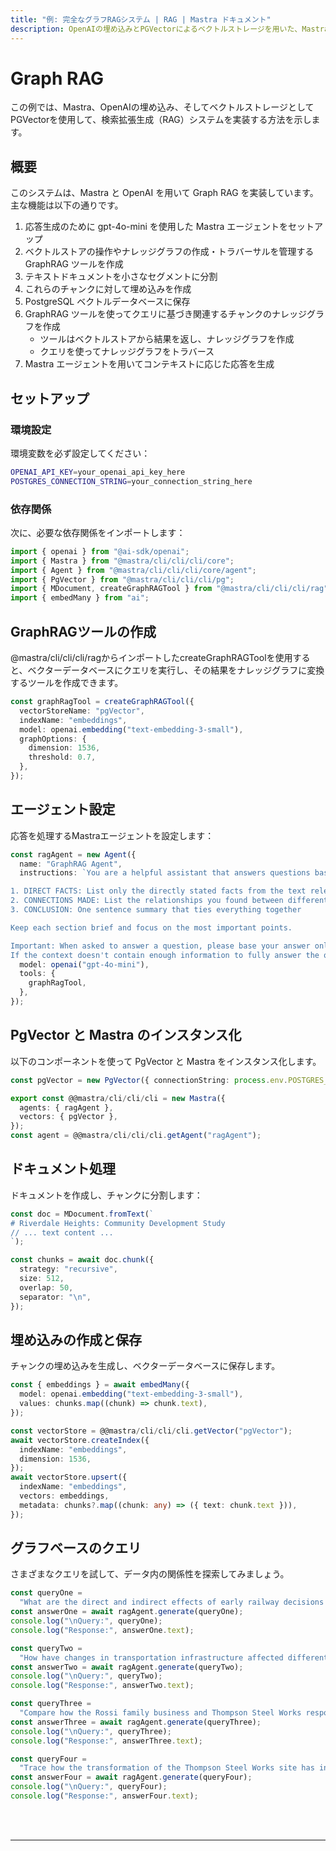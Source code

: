 ```yaml
---
title: "例: 完全なグラフRAGシステム | RAG | Mastra ドキュメント"
description: OpenAIの埋め込みとPGVectorによるベクトルストレージを用いた、MastraでのグラフRAGシステム実装例。
---
```



# Graph RAG

この例では、Mastra、OpenAIの埋め込み、そしてベクトルストレージとしてPGVectorを使用して、検索拡張生成（RAG）システムを実装する方法を示します。

## 概要

このシステムは、Mastra と OpenAI を用いて Graph RAG を実装しています。主な機能は以下の通りです。

1. 応答生成のために gpt-4o-mini を使用した Mastra エージェントをセットアップ
2. ベクトルストアの操作やナレッジグラフの作成・トラバーサルを管理する GraphRAG ツールを作成
3. テキストドキュメントを小さなセグメントに分割
4. これらのチャンクに対して埋め込みを作成
5. PostgreSQL ベクトルデータベースに保存
6. GraphRAG ツールを使ってクエリに基づき関連するチャンクのナレッジグラフを作成
   - ツールはベクトルストアから結果を返し、ナレッジグラフを作成
   - クエリを使ってナレッジグラフをトラバース
7. Mastra エージェントを用いてコンテキストに応じた応答を生成

## セットアップ

### 環境設定

環境変数を必ず設定してください：

```bash filename=".env"
OPENAI_API_KEY=your_openai_api_key_here
POSTGRES_CONNECTION_STRING=your_connection_string_here
```

### 依存関係

次に、必要な依存関係をインポートします：

```typescript copy showLineNumbers filename="index.ts"
import { openai } from "@ai-sdk/openai";
import { Mastra } from "@mastra/cli/cli/cli/core";
import { Agent } from "@mastra/cli/cli/cli/core/agent";
import { PgVector } from "@mastra/cli/cli/cli/pg";
import { MDocument, createGraphRAGTool } from "@mastra/cli/cli/cli/rag";
import { embedMany } from "ai";
```

## GraphRAGツールの作成

@mastra/cli/cli/cli/ragからインポートしたcreateGraphRAGToolを使用すると、ベクターデータベースにクエリを実行し、その結果をナレッジグラフに変換するツールを作成できます。

```typescript copy showLineNumbers{8} filename="index.ts"
const graphRagTool = createGraphRAGTool({
  vectorStoreName: "pgVector",
  indexName: "embeddings",
  model: openai.embedding("text-embedding-3-small"),
  graphOptions: {
    dimension: 1536,
    threshold: 0.7,
  },
});
```

## エージェント設定

応答を処理するMastraエージェントを設定します：

```typescript copy showLineNumbers{19} filename="index.ts"
const ragAgent = new Agent({
  name: "GraphRAG Agent",
  instructions: `You are a helpful assistant that answers questions based on the provided context. Format your answers as follows:

1. DIRECT FACTS: List only the directly stated facts from the text relevant to the question (2-3 bullet points)
2. CONNECTIONS MADE: List the relationships you found between different parts of the text (2-3 bullet points)
3. CONCLUSION: One sentence summary that ties everything together

Keep each section brief and focus on the most important points.

Important: When asked to answer a question, please base your answer only on the context provided in the tool. 
If the context doesn't contain enough information to fully answer the question, please state that explicitly.`,
  model: openai("gpt-4o-mini"),
  tools: {
    graphRagTool,
  },
});
```

## PgVector と Mastra のインスタンス化

以下のコンポーネントを使って PgVector と Mastra をインスタンス化します。

```typescript copy showLineNumbers{36} filename="index.ts"
const pgVector = new PgVector({ connectionString: process.env.POSTGRES_CONNECTION_STRING! });

export const @@mastra/cli/cli/cli = new Mastra({
  agents: { ragAgent },
  vectors: { pgVector },
});
const agent = @@mastra/cli/cli/cli.getAgent("ragAgent");
```

## ドキュメント処理

ドキュメントを作成し、チャンクに分割します：

```typescript copy showLineNumbers{45} filename="index.ts"
const doc = MDocument.fromText(`
# Riverdale Heights: Community Development Study
// ... text content ...
`);

const chunks = await doc.chunk({
  strategy: "recursive",
  size: 512,
  overlap: 50,
  separator: "\n",
});
```

## 埋め込みの作成と保存

チャンクの埋め込みを生成し、ベクターデータベースに保存します。

```typescript copy showLineNumbers{56} filename="index.ts"
const { embeddings } = await embedMany({
  model: openai.embedding("text-embedding-3-small"),
  values: chunks.map((chunk) => chunk.text),
});

const vectorStore = @@mastra/cli/cli/cli.getVector("pgVector");
await vectorStore.createIndex({
  indexName: "embeddings",
  dimension: 1536,
});
await vectorStore.upsert({
  indexName: "embeddings",
  vectors: embeddings,
  metadata: chunks?.map((chunk: any) => ({ text: chunk.text })),
});
```

## グラフベースのクエリ

さまざまなクエリを試して、データ内の関係性を探索してみましょう。

```typescript copy showLineNumbers{82} filename="index.ts"
const queryOne =
  "What are the direct and indirect effects of early railway decisions on Riverdale Heights' current state?";
const answerOne = await ragAgent.generate(queryOne);
console.log("\nQuery:", queryOne);
console.log("Response:", answerOne.text);

const queryTwo =
  "How have changes in transportation infrastructure affected different generations of local businesses and community spaces?";
const answerTwo = await ragAgent.generate(queryTwo);
console.log("\nQuery:", queryTwo);
console.log("Response:", answerTwo.text);

const queryThree =
  "Compare how the Rossi family business and Thompson Steel Works responded to major infrastructure changes, and how their responses affected the community.";
const answerThree = await ragAgent.generate(queryThree);
console.log("\nQuery:", queryThree);
console.log("Response:", answerThree.text);

const queryFour =
  "Trace how the transformation of the Thompson Steel Works site has influenced surrounding businesses and cultural spaces from 1932 to present.";
const answerFour = await ragAgent.generate(queryFour);
console.log("\nQuery:", queryFour);
console.log("Response:", answerFour.text);
```

<br />
<br />
<hr className="dark:border-[#404040] border-gray-300" />
<br />
<br />
<GithubLink
  link={
    "https://github.com/@@mastra/cli/cli/cli-ai/@@mastra/cli/cli/cli/blob/main/examples/basics/rag/graph-rag"
  }
/>
